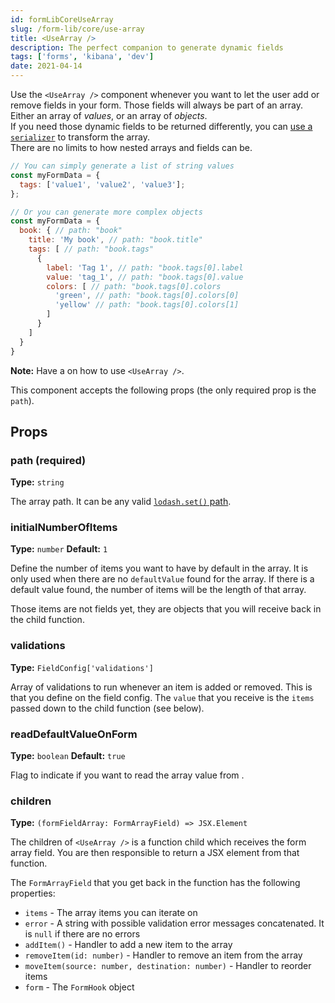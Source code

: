 ```yaml
---
id: formLibCoreUseArray
slug: /form-lib/core/use-array
title: <UseArray />
description: The perfect companion to generate dynamic fields
tags: ['forms', 'kibana', 'dev']
date: 2021-04-14
---
```


Use the `<UseArray />` component whenever you want to let the user add or remove fields in your form. Those fields will always be part of an array. Either an array of _values_, or an array of _objects_.  
If you need those dynamic fields to be returned differently, you can [use a `serializer`](use_field.md#serializer) to transform the array.  
There are no limits to how nested arrays and fields can be.

```js
// You can simply generate a list of string values
const myFormData = {
  tags: ['value1', 'value2', 'value3'];
};

// Or you can generate more complex objects
const myFormData = {
  book: { // path: "book"
    title: 'My book', // path: "book.title"
    tags: [ // path: "book.tags"
      {
        label: 'Tag 1', // path: "book.tags[0].label
        value: 'tag_1', // path: "book.tags[0].value
        colors: [ // path: "book.tags[0].colors
          'green', // path: "book.tags[0].colors[0]
          'yellow' // path: "book.tags[0].colors[1]
        ]
      }
    ]
  }
}
```

**Note:** Have a <DocLink id="formLibExampleDynamicFields" text="look at the examples" /> on how to use `<UseArray />`.

This component accepts the following props (the only required prop is the `path`).

## Props

### path (required)

**Type:** `string`

The array path. It can be any valid [`lodash.set()` path](https://lodash.com/docs/#set).

### initialNumberOfItems

**Type:** `number`
**Default:** `1`

Define the number of items you want to have by default in the array. It is only used when there are no `defaultValue` found for the array. If there is a default value found, the number of items will be the length of that array.

Those items are not fields yet, they are objects that you will receive back in the child function.

### validations

**Type:** `FieldConfig['validations']`

Array of validations to run whenever an item is added or removed. This is <DocLink id="formLibCoreUseField" section="validations" text="the same `validations` configuration" /> that you define on the field config. The `value` that you receive is the `items` passed down to the child function (see below).

### readDefaultValueOnForm

**Type:** `boolean`
**Default:** `true`

Flag to indicate if you want to read the array value from <DocLink id="formLibCoreUseForm" section="defaultvalue" text="the form `defaultValue` object" />.

### children

**Type:** `(formFieldArray: FormArrayField) => JSX.Element`

The children of `<UseArray />` is a function child which receives the form array field. You are then responsible to return a JSX element from that function.

The `FormArrayField` that you get back in the function has the following properties:

* `items` - The array items you can iterate on
* `error` - A string with possible validation error messages concatenated. It is `null` if there are no errors
* `addItem()` - Handler to add a new item to the array
* `removeItem(id: number)` - Handler to remove an item from the array
* `moveItem(source: number, destination: number)` - Handler to reorder items
* `form` - The `FormHook` object
